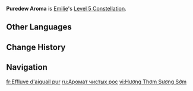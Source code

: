 {{Constellation Infobox
|image         = Constellation Puredew Aroma.png
|character     = Emilie
|level         = 5
|description   = Increases the Level of Aromatic Explication by 3.<br>Maximum upgrade level is 15.
|scale_att1    = 
|scale_att2    = 
|utility1      = Talent Level Increase
|utility2      = Elemental Burst Level Increase
}}
'''Puredew Aroma''' is [[Emilie]]'s [[Level 5 Constellation]].
<!--
==Gameplay Notes==
--><!--
==Preview==
{Preview
|file = Puredew Aroma Preview
}
-->
==Other Languages==
{{Other Languages
|en       = Puredew Aroma
|zhs      = 纯露凝芳
|zhs_rm   = Chúnlù Níngfāng
|zht      = 純露凝芳
|zht_rm   = Chúnlù Níngfāng
|zh_tl    = 
|ja       = 純粋なアロマ
|ja_rm    = Junsui-na Aroma
|ja_tl    = Pure Aroma
|ko       = 이슬 아로마
|ko_rm    = 
|ko_tl    = 
|es       = Perfume rociopuro
|es_tl    = Puredew Perfume
|fr       = Effluve d'aiguail pur
|fr_tl    = Pure Dew Emanation
|ru       = Аромат чистых рос
|ru_tl    = Pure Dew Aroma
|th       = Puredew Aroma
|vi       = Hương Thơm Sương Sớm
|vi_tl    = 
|de       = Reintau-Duft
|de_tl    = Puredew Aroma
|id       = Puredew Aroma
|pt       = Aroma do Orvalho Puro
|pt_tl    = 
|tr       = Saf Çiy Aroması
|tr_tl    = 
|it       = Aroma della Limpirugiada
|it_tl    = Puredew Aroma
}}

==Change History==
{{Change History|4.8}}

==Navigation==
{{Talent Navbox|Emilie}}

[[fr:Effluve d'aiguail pur]]
[[ru:Аромат чистых рос]]
[[vi:Hương Thơm Sương Sớm]]